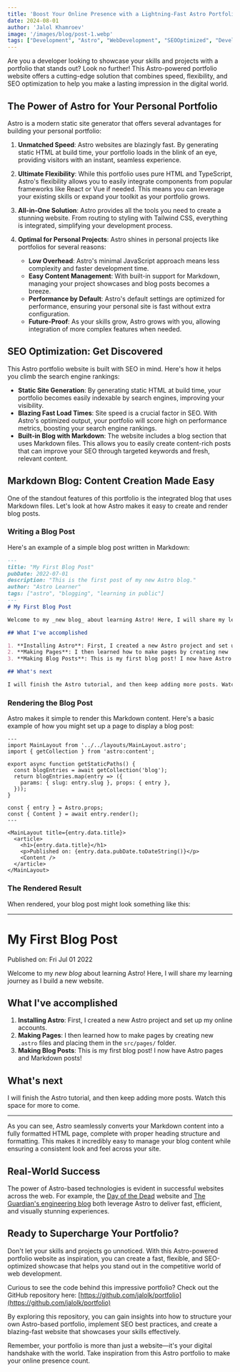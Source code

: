 ```yaml
---
title: 'Boost Your Online Presence with a Lightning-Fast Astro Portfolio Website'
date: 2024-08-01
author: 'Jalol Khamroev'
image: '/images/blog/post-1.webp'
tags: ["Development", "Astro", "WebDevelopment", "SEOOptimized", "DeveloperPortfolio", "PersonalWebsite", "TailwindCSS", "DaisyUI"]
---
```


Are you a developer looking to showcase your skills and projects with a portfolio that stands out? Look no further! This Astro-powered portfolio website offers a cutting-edge solution that combines speed, flexibility, and SEO optimization to help you make a lasting impression in the digital world.

## The Power of Astro for Your Personal Portfolio

Astro is a modern static site generator that offers several advantages for building your personal portfolio:

1. **Unmatched Speed**: Astro websites are blazingly fast. By generating static HTML at build time, your portfolio loads in the blink of an eye, providing visitors with an instant, seamless experience.

2. **Ultimate Flexibility**: While this portfolio uses pure HTML and TypeScript, Astro's flexibility allows you to easily integrate components from popular frameworks like React or Vue if needed. This means you can leverage your existing skills or expand your toolkit as your portfolio grows.

3. **All-in-One Solution**: Astro provides all the tools you need to create a stunning website. From routing to styling with Tailwind CSS, everything is integrated, simplifying your development process.

4. **Optimal for Personal Projects**: Astro shines in personal projects like portfolios for several reasons:
   - **Low Overhead**: Astro's minimal JavaScript approach means less complexity and faster development time.
   - **Easy Content Management**: With built-in support for Markdown, managing your project showcases and blog posts becomes a breeze.
   - **Performance by Default**: Astro's default settings are optimized for performance, ensuring your personal site is fast without extra configuration.
   - **Future-Proof**: As your skills grow, Astro grows with you, allowing integration of more complex features when needed.

## SEO Optimization: Get Discovered

This Astro portfolio website is built with SEO in mind. Here's how it helps you climb the search engine rankings:

- **Static Site Generation**: By generating static HTML at build time, your portfolio becomes easily indexable by search engines, improving your visibility.
- **Blazing Fast Load Times**: Site speed is a crucial factor in SEO. With Astro's optimized output, your portfolio will score high on performance metrics, boosting your search engine rankings.
- **Built-in Blog with Markdown**: The website includes a blog section that uses Markdown files. This allows you to easily create content-rich posts that can improve your SEO through targeted keywords and fresh, relevant content.

## Markdown Blog: Content Creation Made Easy

One of the standout features of this portfolio is the integrated blog that uses Markdown files. Let's look at how Astro makes it easy to create and render blog posts.

### Writing a Blog Post

Here's an example of a simple blog post written in Markdown:

```markdown
---
title: "My First Blog Post"
pubDate: 2022-07-01
description: "This is the first post of my new Astro blog."
author: "Astro Learner"
tags: ["astro", "blogging", "learning in public"]
---
# My First Blog Post

Welcome to my _new blog_ about learning Astro! Here, I will share my learning journey as I build a new website.

## What I've accomplished

1. **Installing Astro**: First, I created a new Astro project and set up my online accounts.
2. **Making Pages**: I then learned how to make pages by creating new `.astro` files and placing them in the `src/pages/` folder.
3. **Making Blog Posts**: This is my first blog post! I now have Astro pages and Markdown posts!

## What's next

I will finish the Astro tutorial, and then keep adding more posts. Watch this space for more to come.
```

### Rendering the Blog Post

Astro makes it simple to render this Markdown content. Here's a basic example of how you might set up a page to display a blog post:

```astro
---
import MainLayout from '../../layouts/MainLayout.astro';
import { getCollection } from 'astro:content';

export async function getStaticPaths() {
  const blogEntries = await getCollection('blog');
  return blogEntries.map(entry => ({
    params: { slug: entry.slug }, props: { entry },
  }));
}

const { entry } = Astro.props;
const { Content } = await entry.render();
---

<MainLayout title={entry.data.title}>
  <article>
    <h1>{entry.data.title}</h1>
    <p>Published on: {entry.data.pubDate.toDateString()}</p>
    <Content />
  </article>
</MainLayout>
```

### The Rendered Result

When rendered, your blog post might look something like this:

---

# My First Blog Post

Published on: Fri Jul 01 2022

Welcome to my *new blog* about learning Astro! Here, I will share my learning journey as I build a new website.

## What I've accomplished

1. **Installing Astro**: First, I created a new Astro project and set up my online accounts.
2. **Making Pages**: I then learned how to make pages by creating new `.astro` files and placing them in the `src/pages/` folder.
3. **Making Blog Posts**: This is my first blog post! I now have Astro pages and Markdown posts!

## What's next

I will finish the Astro tutorial, and then keep adding more posts. Watch this space for more to come.

---

As you can see, Astro seamlessly converts your Markdown content into a fully formatted HTML page, complete with proper heading structure and formatting. This makes it incredibly easy to manage your blog content while ensuring a consistent look and feel across your site.

## Real-World Success

The power of Astro-based technologies is evident in successful websites across the web. For example, the [Day of the Dead](https://dayofthedead.holiday/) website and [The Guardian's engineering blog](https://theguardian.engineering/open-source) both leverage Astro to deliver fast, efficient, and visually stunning experiences.

## Ready to Supercharge Your Portfolio?

Don't let your skills and projects go unnoticed. With this Astro-powered portfolio website as inspiration, you can create a fast, flexible, and SEO-optimized showcase that helps you stand out in the competitive world of web development.

Curious to see the code behind this impressive portfolio? Check out the GitHub repository here: [https://github.com/jalolk/portfolio](https://github.com/jalolk/portfolio)

By exploring this repository, you can gain insights into how to structure your own Astro-based portfolio, implement SEO best practices, and create a blazing-fast website that showcases your skills effectively.

Remember, your portfolio is more than just a website—it's your digital handshake with the world. Take inspiration from this Astro portfolio to make your online presence count.
